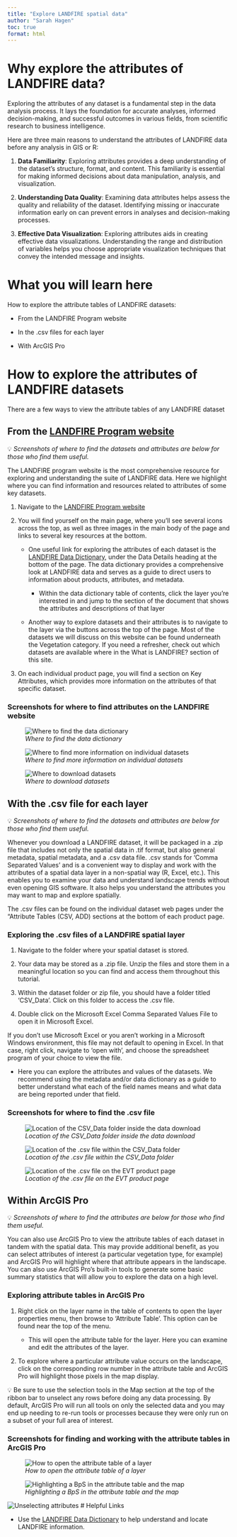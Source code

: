 ```yaml
---
title: "Explore LANDFIRE spatial data"
author: "Sarah Hagen"
toc: true
format: html
---
```


# Why explore the attributes of LANDFIRE data?

Exploring the attributes of any dataset is a fundamental step in the data analysis process. It lays the foundation for accurate analyses, informed decision-making, and successful outcomes in various fields, from scientific research to business intelligence.

Here are three main reasons to understand the attributes of LANDFIRE data before any analysis in GIS or R:

1.  **Data Familiarity**: Exploring attributes provides a deep understanding of the dataset’s structure, format, and content. This familiarity is essential for making informed decisions about data manipulation, analysis, and visualization.

2.  **Understanding Data Quality**: Examining data attributes helps assess the quality and reliability of the dataset. Identifying missing or inaccurate information early on can prevent errors in analyses and decision-making processes.

3.  **Effective Data Visualization**: Exploring attributes aids in creating effective data visualizations. Understanding the range and distribution of variables helps you choose appropriate visualization techniques that convey the intended message and insights.

# What you will learn here

How to explore the attribute tables of LANDFIRE datasets:

-   From the LANDFIRE Program website

-   In the .csv files for each layer

-   With ArcGIS Pro

# How to explore the attributes of LANDFIRE datasets

There are a few ways to view the attribute tables of any LANDFIRE dataset

## From the [LANDFIRE Program website](https://www.landfire.gov/)

💡 *Screenshots of where to find the datasets and attributes are below for those who find them useful.*

The LANDFIRE program website is the most comprehensive resource for exploring and understanding the suite of LANDFIRE data. Here we highlight where you can find information and resources related to attributes of some key datasets.

1.  Navigate to the [LANDFIRE Program website](https://www.landfire.gov/)

2.  You will find yourself on the main page, where you’ll see several icons across the top, as well as three images in the main body of the page and links to several key resources at the bottom.

    -   One useful link for exploring the attributes of each dataset is the [LANDFIRE Data Dictionary](https://landfire.gov/sites/default/files/documents/LF_Data_Dictionary.pdf), under the Data Details heading at the bottom of the page. The data dictionary provides a comprehensive look at LANDFIRE data and serves as a guide to direct users to information about products, attributes, and metadata.

        -   Within the data dictionary table of contents, click the layer you’re interested in and jump to the section of the document that shows the attributes and descriptions of that layer

    -   Another way to explore datasets and their attributes is to navigate to the layer via the buttons across the top of the page. Most of the datasets we will discuss on this website can be found underneath the Vegetation category. If you need a refresher, check out which datasets are available where in the What is LANDFIRE? section of this site.

3.  On each individual product page, you will find a section on Key Attributes, which provides more information on the attributes of that specific dataset.

### Screenshots for where to find attributes on the LANDFIRE website

![*Where to find the data dictionary*](images/data_dictionary.bmp){fig-alt="Arrows pointing to the LF Dictionary link at the bottom of the LANDFIRE Program website main page under the Data Details category in the site footer."}

![*Where to find more information on individual datasets*](images/data_lfgov.bmp){fig-alt="The LANDFIRE Program website showing the data buttons across the top of the page: Reference, Disturbance, Vegetation, Fuel, Historic Fire Regime, Topographic"}

![*Where to download datasets*](images/get_data.bmp){fig-alt="Three boxes titled About, Data, Resources. An arrow points to the Learn More button underneath the data heading."}

## With the .csv file for each layer

💡 *Screenshots of where to find the datasets and attributes are below for those who find them useful.*

Whenever you download a LANDFIRE dataset, it will be packaged in a .zip file that includes not only the spatial data in .tif format, but also general metadata, spatial metadata, and a .csv data file. .csv stands for ‘Comma Separated Values’ and is a convenient way to display and work with the attributes of a spatial data layer in a non-spatial way (R, Excel, etc.). This enables you to examine your data and understand landscape trends without even opening GIS software. It also helps you understand the attributes you may want to map and explore spatially.

The .csv files can be found on the individual dataset web pages under the “Attribute Tables (CSV, ADD) sections at the bottom of each product page.

### Exploring the .csv files of a LANDFIRE spatial layer

1.  Navigate to the folder where your spatial dataset is stored.

2.  Your data may be stored as a .zip file. Unzip the files and store them in a meaningful location so you can find and access them throughout this tutorial.

3.  Within the dataset folder or zip file, you should have a folder titled ‘CSV_Data’. Click on this folder to access the .csv file.

4.  Double click on the Microsoft Excel Comma Separated Values File to open it in Microsoft Excel.

If you don’t use Microsoft Excel or you aren’t working in a Microsoft Windows environment, this file may not default to opening in Excel. In that case, right click, navigate to ‘open with’, and choose the spreadsheet program of your choice to view the file.

-   Here you can explore the attributes and values of the datasets. We recommend using the metadata and/or data dictionary as a guide to better understand what each of the field names means and what data are being reported under that field.

### Screenshots for where to find the .csv file

![*Location of the CSV_Data folder inside the data download*](images/2_CSV_Data_Folder.png){fig-alt="A Windows explorer window showing folders inside a file structure. The CSV_Data folder at the top of the folders is highlighted."}

![*Location of the .csv file within the CSV_Data folder*](images/3_csv_file.png){fig-alt="Windows explorer file structure showing the LF20_EVT_200 Microsoft Excel Comma Separated Values file highlighted."}

![*Location of the .csv file on the EVT product page*](images/csv-location.bmp){fig-alt="The LANDFIRE Program website data page with an arrow pointing to a link to Attribute Data Table (CSV) under the Existing Vegetation Type Resources heading."}

## Within ArcGIS Pro

💡 *Screenshots of where to find the attributes are below for those who find them useful.*

You can also use ArcGIS Pro to view the attribute tables of each dataset in tandem with the spatial data. This may provide additional benefit, as you can select attributes of interest (a particular vegetation type, for example) and ArcGIS Pro will highlight where that attribute appears in the landscape. You can also use ArcGIS Pro’s built-in tools to generate some basic summary statistics that will allow you to explore the data on a high level.

### Exploring attribute tables in ArcGIS Pro

1.  Right click on the layer name in the table of contents to open the layer properties menu, then browse to ‘Attribute Table’. This option can be found near the top of the menu.

    -   This will open the attribute table for the layer. Here you can examine and edit the attributes of the layer.

2.  To explore where a particular attribute value occurs on the landscape, click on the corresponding row number in the attribute table and ArcGIS Pro will highlight those pixels in the map display.

::: {callout-warning}
💡 Be sure to use the selection tools in the Map section at the top of the ribbon bar to unselect any rows before doing any data processing. By default, ArcGIS Pro will run all tools on only the selected data and you may end up needing to re-run tools or processes because they were only run on a subset of your full area of interest.
:::

### Screenshots for finding and working with the attribute tables in ArcGIS Pro

![*How to open the attribute table of a layer*](images/8_OpenAttributeTable.png){fig-alt="An ArcGIS Pro window showing a layer highlighted in the Table of Contents and the right clicked expansion window open with the Attribute Table selection highlighted."}

![*Highlighting a BpS in the attribute table and the map*](images/4_HighlightAttribute.png){fig-alt="An ArcGIS Pro window with the attribute table open in the bottom half and a map window open in the top half. A row is highlighted in the attribute table with the corresponding pixels highlighted in the map. An arrow is pointing to the row number, showing where to click to highlight the row in the table."}

![Unselecting attributes](images/5_UnselectAttribute.png){fig-alt="An ArcGIS Pro window showing the Clear button highlighted in the ribbon bar at the top of the map window under the Selection heading."} \# Helpful Links

-   Use the [LANDFIRE Data Dictionary](https://www.landfire.gov/sites/default/files/documents/LF_Data_Dictionary.pdf) to help understand and locate LANDFIRE information.
